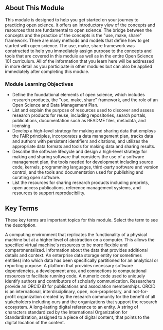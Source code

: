 <Banner title='OS101 Module 2: Open Tools and Resources' subTitle='Welcome to Open Science 101: Open Tools and Resources' bgImage='./images/banners/Module2.png' bgColor='#d84227' opacity='0.4'/>

## About This Module

This module is designed to help you get started on your journey to practicing open science. It offers an introductory view of the concepts and resources that are fundamental to open science. The bridge between the concepts and the practice of the concepts is the "use, make, share" framework. There are many methods and models that define how to get started with open science. The use, make, share framework was constructed to help you immediately assign purpose to the concepts and tools that are covered in this module as well as in the entire Open Science 101 curriculum. All of the information that you learn here will be addressed in more detail as you participate in other modules but can also be applied immediately after completing this module.

### Module Learning Objectives

- Define the foundational elements of open science, which includes research products, the "use, make, share" framework, and the role of an Open Science and Data Management Plan.
- List and explain the purpose of resources used to discover and assess research products for reuse, including repositories, search portals, publications, documentation such as README files, metadata, and licensing.
- Develop a high-level strategy for making and sharing data that employs the FAIR principles, incorporates a data management plan, tracks data and authors with persistent identifiers and citations, and utilizes the appropriate data formats and tools for making data and sharing results.
- Describe the software lifecycle and design a high-level strategy for making and sharing software that considers the use of a software management plan, the tools needed for development including source code, kernels, programming languages, third-party software and version control, and the tools and documentation used for publishing and curating open software.
- List the resources for sharing research products including preprints, open access publications, reference management systems, and resources to support reproducibility.

## Key Terms

These key terms are important topics for this module. Select the term to see the description.

<Definitions>
    <Definition title='Virtual Machine'>
        A computing environment that replicates the functionality of a physical machine but at a higher level of abstraction on a computer. This allows the specified virtual machine's resources to be more flexible and compartmentalized.
    </Definition>
    <Definition title='Metadata'>
        Information about the data that provides additional details and context.
    </Definition>
    <Definition title='Data Repository'>
        An enterprise data storage entity (or sometimes entities) into which data has been specifically partitioned for an analytical or reporting purpose.
    </Definition>
    <Definition title='Computing Environment'>
       A platform that provides necessary software dependencies, a development area, and connections to computational resources to facilitate running code.
    </Definition>
    <Definition title='ORCID iD'>
       A numeric code used to uniquely identify authors and contributors of scholarly communication. Researchers provide an ORCID iD for publications and association memberships. ORCID is  an international, interdisciplinary, open, non-proprietary, and not-for-profit organization created by the research community for the benefit of all stakeholders including ours and the organizations that support the research ecosystem.
    </Definition>
    <Definition title='Persistent Identifiers (PIDs)'>
       A long-lasting digital reference to an entity.
    </Definition>
    <Definition title='Digital Object Identifiers (DOIs)'>
       A string of characters standardized by the International Organization for Standardization, assigned to a piece of digital content, that points to the digital location of the content.
    </Definition>
</Definitions>

<CompletionDocked/>